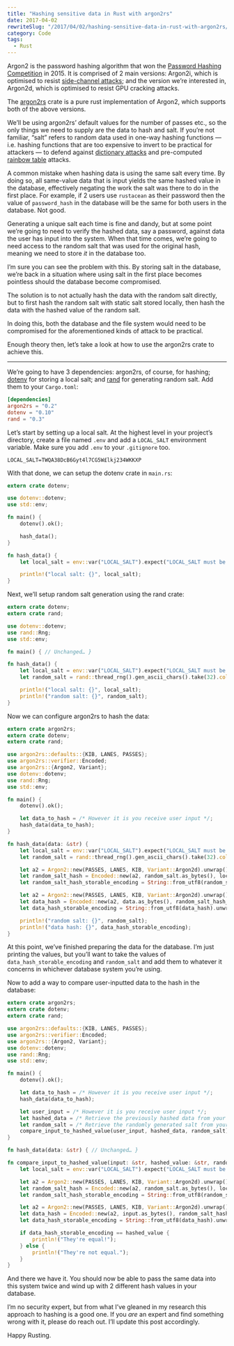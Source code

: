 ```yaml
---
title: "Hashing sensitive data in Rust with argon2rs"
date: 2017-04-02
rewriteSlug: "/2017/04/02/hashing-sensitive-data-in-rust-with-argon2rs/"
category: Code
tags:
  - Rust
---
```


Argon2 is the password hashing algorithm that won the [Password Hashing Competition](https://password-hashing.net) in 2015. It is comprised of 2 main versions: Argon2i, which is optimised to resist [side-channel attacks](https://en.wikipedia.org/wiki/Side-channel_attack); and the version we’re interested in, Argon2d, which is optimised to resist GPU cracking attacks.

The [argon2rs](https://crates.io/crates/argon2rs) crate is a pure rust implementation of Argon2, which supports both of the above versions.

We’ll be using argon2rs’ default values for the number of passes etc., so the only things we need to supply are the data to hash and salt. If you’re not familiar, “salt” refers to random data used in one-way hashing functions — i.e. hashing functions that are too expensive to invert to be practical for attackers — to defend against [dictionary attacks](https://en.wikipedia.org/wiki/Dictionary_attack) and pre-computed [rainbow table](https://en.wikipedia.org/wiki/Rainbow_table) attacks.

A common mistake when hashing data is using the same salt every time. By doing so, all same-value data that is input yields the same hashed value in the database, effectively negating the work the salt was there to do in the first place. For example, if 2 users use `rustacean` as their password then the value of `password_hash` in the database will be the same for both users in the database. Not good.

Generating a unique salt each time is fine and dandy, but at some point we’re going to need to verify the hashed data, say a password, against data the user has input into the system. When that time comes, we’re going to need access to the random salt that was used for the original hash, meaning we need to store _it_ in the database too.

I’m sure you can see the problem with this. By storing salt in the database, we’re back in a situation where using salt in the first place becomes pointless should the database become compromised.

The solution is to not actually hash the data with the random salt directly, but to first hash the random salt with static salt stored locally, then hash the data with the hashed value of the random salt.

In doing this, both the database and the file system would need to be compromised for the aforementioned kinds of attack to be practical.

Enough theory then, let’s take a look at how to use the argon2rs crate to achieve this.

* * *

We’re going to have 3 dependencies: argon2rs, of course, for hashing; [dotenv](https://crates.io/crates/dotenv) for storing a local salt; and [rand](https://crates.io/crates/rand) for generating random salt. Add them to your `Cargo.toml`:

```rust:title=~/myproject/src/Cargo.toml
[dependencies]
argon2rs = "0.2"
dotenv = "0.10"
rand = "0.3"
```

Let’s start by setting up a local salt. At the highest level in your project’s directory, create a file named `.env` and add a `LOCAL_SALT` environment variable. Make sure you add `.env` to your `.gitignore` too.

```:title=~/myproject/.env
LOCAL_SALT=TWQA38DcB6Gyt4l7CG5W£lkj234WKKXP
```

With that done, we can setup the dotenv crate in `main.rs`:

```rust:title=~/myproject/src/main.rs
extern crate dotenv;

use dotenv::dotenv;
use std::env;

fn main() {
    dotenv().ok();

    hash_data();
}

fn hash_data() {
    let local_salt = env::var("LOCAL_SALT").expect("LOCAL_SALT must be set");

    println!("local salt: {}", local_salt);
}
```

Next, we’ll setup random salt generation using the rand crate:

```rust:title=~/myproject/src/main.rs
extern crate dotenv;
extern crate rand;

use dotenv::dotenv;
use rand::Rng;
use std::env;

fn main() { // Unchanged… }

fn hash_data() {
    let local_salt = env::var("LOCAL_SALT").expect("LOCAL_SALT must be set");
    let random_salt = rand::thread_rng().gen_ascii_chars().take(32).collect::<String>();

    println!("local salt: {}", local_salt);
    println!("random salt: {}", random_salt);
}
```

Now we can configure argon2rs to hash the data:

```rust:title=~/myproject/src/main.rs
extern crate argon2rs;
extern crate dotenv;
extern crate rand;

use argon2rs::defaults::{KIB, LANES, PASSES};
use argon2rs::verifier::Encoded;
use argon2rs::{Argon2, Variant};
use dotenv::dotenv;
use rand::Rng;
use std::env;

fn main() {
    dotenv().ok();

    let data_to_hash = /* However it is you receive user input */;
    hash_data(data_to_hash);
}

fn hash_data(data: &str) {
    let local_salt = env::var("LOCAL_SALT").expect("LOCAL_SALT must be set");
    let random_salt = rand::thread_rng().gen_ascii_chars().take(32).collect::<String>();

    let a2 = Argon2::new(PASSES, LANES, KIB, Variant::Argon2d).unwrap();
    let random_salt_hash = Encoded::new(a2, random_salt.as_bytes(), local_salt.as_bytes(), b"", b"").to_u8();
    let random_salt_hash_storable_encoding = String::from_utf8(random_salt_hash).unwrap();

    let a2 = Argon2::new(PASSES, LANES, KIB, Variant::Argon2d).unwrap();
    let data_hash = Encoded::new(a2, data.as_bytes(), random_salt_hash_storable_encoding.as_bytes(), b"", b"").to_u8();
    let data_hash_storable_encoding = String::from_utf8(data_hash).unwrap();

    println!("random salt: {}", random_salt);
    println!("data hash: {}", data_hash_storable_encoding);
}
```

At this point, we’ve finished preparing the data for the database. I’m just printing the values, but you’ll want to take the values of `data_hash_storable_encoding` and `random_salt` and add them to whatever it concerns in whichever database system you’re using.

Now to add a way to compare user-inputted data to the hash in the database:

```rust:title=~/myproject/src/main.rs
extern crate argon2rs;
extern crate dotenv;
extern crate rand;

use argon2rs::defaults::{KIB, LANES, PASSES};
use argon2rs::verifier::Encoded;
use argon2rs::{Argon2, Variant};
use dotenv::dotenv;
use rand::Rng;
use std::env;

fn main() {
    dotenv().ok();

    let data_to_hash = /* However it is you receive user input */;
    hash_data(data_to_hash);

    let user_input = /* However it is you receive user input */;
    let hashed_data = /* Retrieve the previously hashed data from your database */;
    let random_salt = /* Retrieve the randomly generated salt from your database */;
    compare_input_to_hashed_value(user_input, hashed_data, random_salt);
}

fn hash_data(data: &str) { // Unchanged… }

fn compare_input_to_hashed_value(input: &str, hashed_value: &str, random_salt: &str) {
    let local_salt = env::var("LOCAL_SALT").expect("LOCAL_SALT must be set");

    let a2 = Argon2::new(PASSES, LANES, KIB, Variant::Argon2d).unwrap();
    let random_salt_hash = Encoded::new(a2, random_salt.as_bytes(), local_salt.as_bytes(), b"", b"").to_u8();
    let random_salt_hash_storable_encoding = String::from_utf8(random_salt_hash).unwrap();

    let a2 = Argon2::new(PASSES, LANES, KIB, Variant::Argon2d).unwrap();
    let data_hash = Encoded::new(a2, input.as_bytes(), random_salt_hash_storable_encoding.as_bytes(), b"", b"").to_u8();
    let data_hash_storable_encoding = String::from_utf8(data_hash).unwrap();

    if data_hash_storable_encoding == hashed_value {
        println!("They're equal!");
    } else {
        println!("They're not equal.");
    }
}
```

And there we have it. You should now be able to pass the same data into this system twice and wind up with 2 different hash values in your database.

I’m no security expert, but from what I’ve gleaned in my research this approach to hashing is a good one. If you _are_ an expert and find something wrong with it, please do reach out. I’ll update this post accordingly.

Happy Rusting.
  